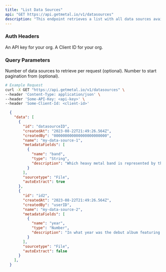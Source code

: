 ```yaml
---
title: "List Data Sources"
api: "GET https://api.getmetal.io/v1/datasources"
description: "This endpoint retrieves a list with all data sources available for the authenticated org."
---
```


### Auth Headers

<ParamField required header="x-metal-api-key" type="string">
  An API key for your org.
</ParamField>

<ParamField required header="x-metal-client-id" type="string">
  A Client ID for your org.
</ParamField>

### Query Parameters

<ParamField path="limit" type="integer">
  Number of data sources to retrieve per request (optional).
</ParamField>

<ParamField path="offset" type="integer">
  Number to start pagination from (optional).
</ParamField>


<RequestExample>

```bash
# Example Request
curl -X GET "https://api.getmetal.io/v1/datasources" \
--header 'Content-Type: application/json' \
--header 'Some-API-Key: <api-key>' \
--header 'Some-Client-Id: <client-id>'
```
</RequestExample>

<ResponseExample>

```json Response
  {
    "data": [
      {
        "id": "datasourceID",
        "createdAt": "2023-08-22T21:49:26.564Z",
        "createdBy": "000000000000000000000000",
        "name": "my-data-source-1",
        "metadataFields": [
          {
            "name": "band",
            "type": "String",
            "description": "Which heavy metal band is represented by the iconic mascot Eddie?"
          }
        ],
        "sourcetype": "File",
        "autoExtract": true
      },
      {
        "id": "id2",
        "createdAt": "2023-08-22T21:49:26.564Z",
        "createdBy": "userID",
        "name": "my-data-source-2",
        "metadataFields": [
          {
            "name": "year",
            "type": "Number",
            "description": "In what year was the debut album featuring Eddie released?"
          }
        ],
        "sourcetype": "File",
        "autoExtract": false
      }
    ],
  }

```
</ResponseExample>
